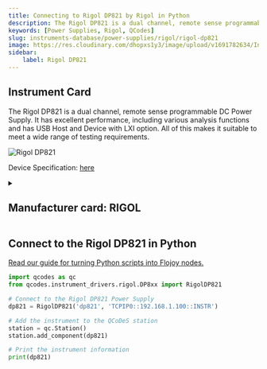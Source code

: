 ```yaml
---
title: Connecting to Rigol DP821 by Rigol in Python
description: The Rigol DP821 is a dual channel, remote sense programmable DC Power Supply. It has excellent performance, including various analysis functions and has USB Host and Device with LXI option. All of this makes it suitable to meet a wide range of testing requirements.
keywords: [Power Supplies, Rigol, QCodes] 
slug: instruments-database/power-supplies/rigol/rigol-dp821 
image: https://res.cloudinary.com/dhopxs1y3/image/upload/v1691782634/Instruments/Power%20Supplies/Rigol-DP821/Rigol-DP821.jpg
sidebar:
    label: Rigol DP821 
---
```



## Instrument Card

The Rigol DP821 is a dual channel, remote sense programmable DC Power Supply. It has excellent performance, including various analysis functions and has USB Host and Device with LXI option. All of this makes it suitable to meet a wide range of testing requirements.

![Rigol DP821](https://res.cloudinary.com/dhopxs1y3/image/upload/v1691782634/Instruments/Power%20Supplies/Rigol-DP821/Rigol-DP821.jpg)

Device Specification: [here](https://www.batronix.com/files/Rigol/Labornetzteile/DP800/DP800_-datasheet-2022.pdf)

<details style={{ marginTop: "15px"}}>
<summary><h2 style={{display:'inline'}}>Manufacturer card: RIGOL</h2></summary>

![RIGOL](https://res.cloudinary.com/dhopxs1y3/image/upload/v1692806170/Instruments/Vendor%20Logos/Rigol.png)

RIGOL Technologies, Inc. specializes in development and production of test and measuring equipment and is one of the fastest growing Chinese companies in this sphere.
RIGOL’s line of products includes [digital storage oscilloscopes](https://www.tmatlantic.com/e-store/index.php?SECTION_ID=227), [function/arbitrary waveform generators](https://www.tmatlantic.com/e-store/index.php?SECTION_ID=230), [digital multimeters](https://www.tmatlantic.com/e-store/index.php?SECTION_ID=233), PC-based devices compatible with LXI standard etc.

- Headquarters: Beijing, China
- Yearly Revenue (millions, USD): 23
- Vendor Website: [here](https://www.rigol.com/)

</details>


<FeaturedInstrumentVideo category="POWER_SUPPLIES" />

## Connect to the Rigol DP821 in Python

[Read our guide for turning Python scripts into Flojoy nodes.](https://docs.flojoy.ai/contribution/blocks/custom-flojoy-block/)



<Tabs>
<TabItem value="Flojoy" label="Flojoy" className="flojoy-instrument-tabs">

<SectionsCard category="POWER_SUPPLIES" manufacturer="Rigol"></SectionsCard>

</TabItem>
<TabItem value="QCodes" label="QCodes">

```python
import qcodes as qc
from qcodes.instrument_drivers.rigol.DP8xx import RigolDP821

# Connect to the Rigol DP821 Power Supply
dp821 = RigolDP821('dp821', 'TCPIP0::192.168.1.100::INSTR')

# Add the instrument to the QCoDeS station
station = qc.Station()
station.add_component(dp821)

# Print the instrument information
print(dp821)
```

</TabItem>
</Tabs>